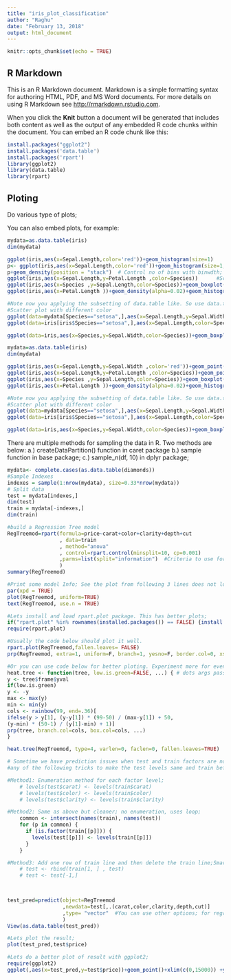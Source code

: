 ```yaml
---
title: "iris_plot_classification"
author: "Raghu"
date: "February 13, 2018"
output: html_document
---
```


```r
knitr::opts_chunk$set(echo = TRUE)
```

## R Markdown

This is an R Markdown document. Markdown is a simple formatting syntax for authoring HTML, PDF, and MS Word documents. For more details on using R Markdown see <http://rmarkdown.rstudio.com>.

When you click the **Knit** button a document will be generated that includes both content as well as the output of any embedded R code chunks within the document. You can embed an R code chunk like this:

```r
install.packages("ggplot2")
install.packages('data.table')
install.packages('rpart')
library(ggplot2)
library(data.table)
library(rpart)
```

## Ploting
   Do various type of plots;

You can also embed plots, for example:

```r

mydata=as.data.table(iris)
dim(mydata)

ggplot(iris,aes(x=Sepal.Length,color='red'))+geom_histogram(size=1)          # Continus var histogram
p<- ggplot(iris,aes(x=Sepal.Length,color='red'))+geom_histogram(size=1,stat="bin",binwidth =0.2)  # Control no of bins with binwdth;
p+geom_density(position = "stack")  # Control no of bins with binwdth;
ggplot(iris,aes(x=Sepal.Length,y=Petal.Length ,color=Species))      #Scatter Plot by Color
ggplot(iris,aes(x=Species ,y=Sepal.Length,color=Species))+geom_boxplot(size=0.5)        #Box Plot
ggplot(iris,aes(x=Petal.Length ))+geom_density(alpha=0.02)+geom_histogram(size=0.5)     #Density Plot

#Note now you applying the subsetting of data.table like. So use data.table type structure.
#Scatter plot with different color
ggplot(data=mydata[Species=="setosa",],aes(x=Sepal.Length,y=Sepal.Width,color=Species))+geom_point() 
ggplot(data=iris[iris$Species=="setosa",],aes(x=Sepal.Length,color=Species))+geom_density() #Density Plot

ggplot(data=iris,aes(x=Species,y=Sepal.Width,color=Species))+geom_boxplot() #Box plot by Species;
```

```r

mydata=as.data.table(iris)
dim(mydata)

ggplot(iris,aes(x=Sepal.Length,y=Sepal.Width ,color='red'))+geom_point(size=1)          #Scatter Plot
ggplot(iris,aes(x=Sepal.Length,y=Petal.Length ,color=Species))+geom_point(size=1)       #Scatter Plot by Color
ggplot(iris,aes(x=Species ,y=Sepal.Length,color=Species))+geom_boxplot(size=0.5)        #Box Plot
ggplot(iris,aes(x=Petal.Length ))+geom_density(alpha=0.02)+geom_histogram(size=0.5)     #Density Plot

#Note now you applying the subsetting of data.table like. So use data.table type structure.
#Scatter plot with different color
ggplot(data=mydata[Species=="setosa",],aes(x=Sepal.Length,y=Sepal.Width,color=Species))+geom_point() 
ggplot(data=iris[iris$Species=="setosa",],aes(x=Sepal.Length,color=Species))+geom_density() #Density Plot

ggplot(data=iris,aes(x=Species,y=Sepal.Width,color=Species))+geom_boxplot() #Box plot by Species;
```

There are multiple methods for sampling the data in R. Two methods are below:
a.) createDataPartition() function in caret package
b.) sample function in base package;
c.) sample_n(df, 10) in dplyr package;



```r

mydata<- complete.cases(as.data.table(diamonds))
#Sample Indexes
indexes = sample(1:nrow(mydata), size=0.33*nrow(mydata))
# Split data
test = mydata[indexes,]
dim(test)
train = mydata[-indexes,]
dim(train) 
```

```r

#build a Regression Tree model
RegTreemod=rpart(formula=price~carat+color+clarity+depth+cut
                 , data=train
                 , method="anova"
                 , control=rpart.control(minsplit=10, cp=0.001)
                 ,parms=list(split="information")  #Criteria to use for split
                 )
summary(RegTreemod)

#Print some model Info; See the plot from following 3 lines does not look good;
par(xpd = TRUE) 
plot(RegTreemod, uniform=TRUE) 
text(RegTreemod, use.n = TRUE)

#Lets install and load rpart.plot package. This has better plots;
if("rpart.plot" %in% rownames(installed.packages()) == FALSE) {install.packages("rpart.plot")}
require(rpart.plot)

#Usually the code below should plot it well.
rpart.plot(RegTreemod,fallen.leaves= FALSE)
prp(RegTreemod, extra=1, uniform=F, branch=1, yesno=F, border.col=0, xsep="/",box.palette=c("pink", "palegreen3"))

#Or you can use code below for better ploting. Experiment more for even better veiws;
heat.tree <- function(tree, low.is.green=FALSE, ...) { # dots args passed to prp
y <- tree$frame$yval
if(low.is.green)
y <- -y
max <- max(y)
min <- min(y)
cols <- rainbow(99, end=.36)[
ifelse(y > y[1], (y-y[1]) * (99-50) / (max-y[1]) + 50,
(y-min) * (50-1) / (y[1]-min) + 1)]
prp(tree, branch.col=cols, box.col=cols, ...)
}

heat.tree(RegTreemod, type=4, varlen=0, faclen=0, fallen.leaves=TRUE)
```
```r

# Sometime we have prediction issues when test and train factors are not the same. You can apply
#any of the following tricks to make the test levels same and train before you can prediction();

#Method1: Enumeration method for each factor level;
    # levels(test$carat) <- levels(train$carat)
    # levels(test$color) <- levels(train$color)
    # levels(test$clarity) <- levels(train$clarity)

#Method2: Same as above but cleaner; no enumeration, uses loop;
    common <- intersect(names(train), names(test))
    for (p in common) {
      if (is.factor(train[[p]])) {
        levels(test[[p]]) <- levels(train[[p]])
      }
    }

#Method3: Add one row of train line and then delete the train line;Smart trick;
    # test <- rbind(train[1, ] , test)
    # test <- test[-1,]
    


test_pred=predict(object=RegTreemod
                  ,newdata=test[,.(carat,color,clarity,depth,cut)]
                  ,type= "vector"  #You can use other options; for regression tree vector is used;
                  )
View(as.data.table(test_pred))

#Lets plot the result;
plot(test_pred,test$price)

#Lets do a better plot of result with ggplot2;
require(ggplot2)
ggplot(,aes(x=test_pred,y=test$price))+geom_point()+xlim(c(0,15000)) +ylim(c(0,15000))+geom_smooth()

```




